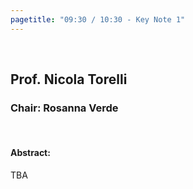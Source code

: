 ```yaml
---
pagetitle: "09:30 / 10:30 - Key Note 1"
---
```



<br>


## Prof. Nicola Torelli
### Chair: Rosanna Verde

<br>

#### **Abstract:**

TBA